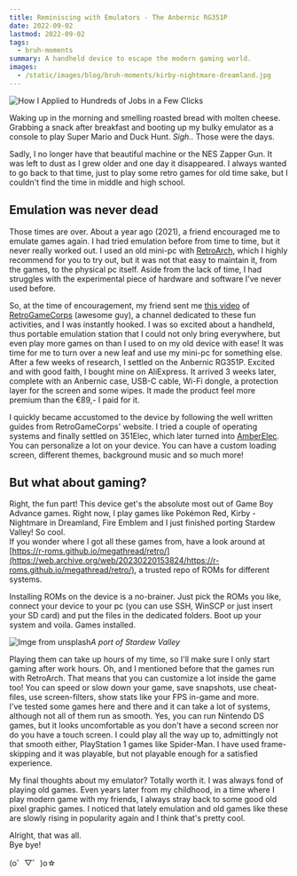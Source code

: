 ```yaml
---
title: Reminiscing with Emulators - The Anbernic RG351P
date: 2022-09-02
lastmod: 2022-09-02
tags:
  - bruh-moments
summary: A handheld device to escape the modern gaming world.
images:
  - /static/images/blog/bruh-moments/kirby-nightmare-dreamland.jpg
---
```


![How I Applied to Hundreds of Jobs in a Few Clicks](/static/images/blog/bruh-moments/kirby-nightmare-dreamland.jpg)

Waking up in the morning and smelling roasted bread with molten cheese. Grabbing a snack after breakfast and booting up my bulky emulator as a console to play Super Mario and Duck Hunt. _Sigh.._ Those were the days.

  
Sadly, I no longer have that beautiful machine or the NES Zapper Gun. It was left to dust as I grew older and one day it disappeared. I always wanted to go back to that time, just to play some retro games for old time sake, but I couldn't find the time in middle and high school.

## Emulation was never dead

Those times are over. About a year ago (2021), a friend encouraged me to emulate games again. I had tried emulation before from time to time, but it never really worked out. I used an old mini-pc with [RetroArch](https://www.retroarch.com/), which I highly recommend for you to try out, but it was not that easy to maintain it, from the games, to the physical pc itself. Aside from the lack of time, I had struggles with the experimental piece of hardware and software I've never used before.

So, at the time of encouragement, my friend sent me [this video](https://youtu.be/iLcvGnW6CJc) of [RetroGameCorps](https://www.youtube.com/c/RetroGameCorps) (awesome guy), a channel dedicated to these fun activities, and I was instantly hooked. I was so excited about a handheld, thus portable emulation station that I could not only bring everywhere, but even play more games on than I used to on my old device with ease! It was time for me to turn over a new leaf and use my mini-pc for something else.  
After a few weeks of research, I settled on the Anbernic RG351P. Excited and with good faith, I bought mine on AliExpress. It arrived 3 weeks later, complete with an Anbernic case, USB-C cable, Wi-Fi dongle, a protection layer for the screen and some wipes. It made the product feel more premium than the €89,- I paid for it.

I quickly became accustomed to the device by following the well written guides from RetroGameCorps' website. I tried a couple of operating systems and finally settled on 351Elec, which later turned into [AmberElec](https://github.com/AmberELEC/AmberELEC).  
You can personalize a lot on your device. You can have a custom loading screen, different themes, background music and so much more!

## But what about gaming?

Right, the fun part! This device get's the absolute most out of Game Boy Advance games. Right now, I play games like Pokémon Red, Kirby - Nightmare in Dreamland, Fire Emblem and I just finished porting Stardew Valley! So cool.  
If you wonder where I got all these games from, have a look around at [https://r-roms.github.io/megathread/retro/](https://web.archive.org/web/20230220153824/https://r-roms.github.io/megathread/retro/), a trusted repo of ROMs for different systems.

Installing ROMs on the device is a no-brainer. Just pick the ROMs you like, connect your device to your pc (you can use SSH, WinSCP or just insert your SD card) and put the files in the dedicated folders. Boot up your system and voila. Games installed.

![Imge from unsplash](/static/images/blog/bruh-moments/stardew.jpg)_A port of Stardew Valley_

Playing them can take up hours of my time, so I'll make sure I only start gaming after work hours. Oh, and I mentioned before that the games run with RetroArch. That means that you can customize a lot inside the game too! You can speed or slow down your game, save snapshots, use cheat-files, use screen-filters, show stats like your FPS in-game and more.  
I've tested some games here and there and it can take a lot of systems, although not all of them run as smooth. Yes, you can run Nintendo DS games, but it looks uncomfortable as you don't have a second screen nor do you have a touch screen. I could play all the way up to, admittingly not that smooth either, PlayStation 1 games like Spider-Man. I have used frame-skipping and it was playable, but not playable enough for a satisfied experience.

My final thoughts about my emulator? Totally worth it. I was always fond of playing old games. Even years later from my childhood, in a time where I play modern game with my friends, I always stray back to some good old pixel graphic games. I noticed that lately emulation and old games like these are slowly rising in popularity again and I think that's pretty cool.

Alright, that was all.  
Bye bye!  
  
(o゜▽゜)o☆
